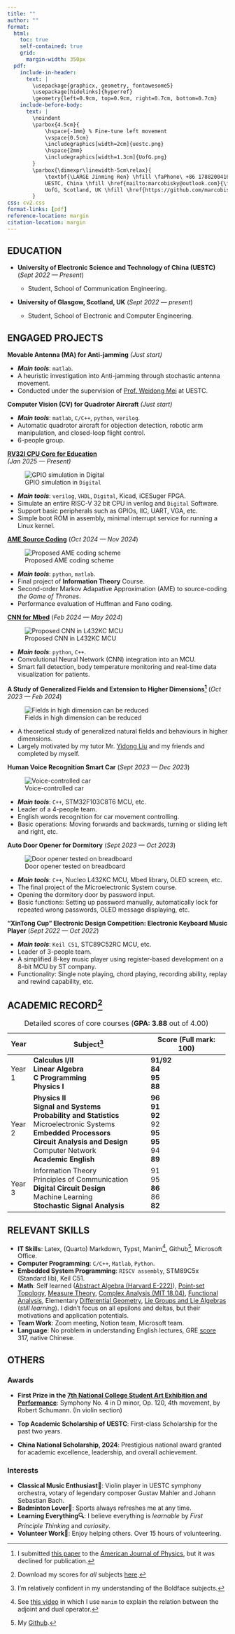```yaml
---
title: ""
author: ""
format:
  html:
    toc: true
    self-contained: true
    grid: 
      margin-width: 350px
  pdf:
    include-in-header:
      text: |
        \usepackage{graphicx, geometry, fontawesome5}
        \usepackage[hidelinks]{hyperref}
        \geometry{left=0.9cm, top=0.9cm, right=0.7cm, bottom=0.7cm}
    include-before-body:
      text: |
        \noindent
        \parbox{4.5cm}{
            \hspace{-1mm} % Fine-tune left movement
            \vspace{0.5cm}
            \includegraphics[width=2cm]{uestc.png} 
            \hspace{2mm}
            \includegraphics[width=1.3cm]{UofG.png}
        }
        \parbox{\dimexpr\linewidth-5cm\relax}{
            \textbf{\LARGE Jinming Ren} \hfill \faPhone\ +86 17882004164 \\[5pt]
            UESTC, China \hfill \href{mailto:marcobisky@outlook.com}{\faEnvelope\ marcobisky@outlook.com} \\[1pt]
            UofG, Scotland, UK \hfill \href{https://github.com/marcobisky}{\faGithub\ github.com/marcobisky} \\
        }
css: cv2.css
format-links: [pdf]
reference-location: margin
citation-location: margin
---
```

## EDUCATION

- **University of Electronic Science and Technology of China (UESTC)** [(*Sept 2022 --- Present*)]{.cvdate}

  - Student, School of Communication Engineering.

- **University of Glasgow, Scotland, UK** [(*Sept 2022 --- present*)]{.cvdate}

  - Student, School of Electronic and Computer Engineering.

## ENGAGED PROJECTS

**Movable Antenna (MA) for Anti-jamming** [*(Just start)*]{.cvdate}

- ***Main tools***: `matlab`.
- A heuristic investigation into Anti-jamming through stochastic antenna movement.
- Conducted under the supervision of [Prof. Weidong Mei](https://scholar.google.com.sg/citations?user=JtHltIoAAAAJ&hl=en-EN) at UESTC.

**Computer Vision (CV) for Quadrotor Aircraft** [*(Just start)*]{.cvdate}

- ***Main tools***: `matlab`, `C/C++`, `python`, `verilog`.
- Automatic quadrotor aircraft for objection detection, robotic arm manipulation, and closed-loop flight control.
- 6-people group.

**[RV32I CPU Core for Education](https://github.com/Marcobisky/my-riscv)** <br> [*(Jan 2025 --- Present)*]{.cvdate}

::: {.column-margin}
![GPIO simulation in `Digital`](images/my-riscv.png){.only-html}
:::

- ***Main tools***: `verilog`, `VHDL`, `Digital`, Kicad, iCESuger FPGA.
- Simulate an entire RISC-V 32 bit CPU in verilog and `Digital` Software. 
- Support basic peripherals such as GPIOs, IIC, UART, VGA, etc.
- Simple boot ROM in assembly, minimal interrupt service for running a Linux kernel.


**[AME Source Coding](https://github.com/Marcobisky/ame-entropy-source-coding)**  [(*Oct 2024 --- Nov 2024*)]{.cvdate}

::: {.column-margin}
![Proposed AME coding scheme](images/ame.png)
:::

- ***Main tools***: `python`, `matlab`.
- Final project of **Information Theory** Course.
- Second-order Markov Adapative Approximation (AME) to source-coding *the Game of Thrones*. 
- Performance evaluation of Huffman and Fano coding.

**[CNN for Mbed](https://github.com/Marcobisky/CNN-for-mbed)** [(*Feb 2024 --- May 2024*)]{.cvdate}

::: {.column-margin}
![Proposed CNN in L432KC MCU](images/cnn.png)
:::

- ***Main tools***: `python`, `C++`.
- Convolutional Neural Network (CNN) integration into an MCU.
- Smart fall detection, body temperature monitoring and real-time data visualization for patients.

**A Study of Generalized Fields and Extension to Higher Dimensions[^physics]** [(*Oct 2023 --- Feb 2024*)]{.cvdate}

[^physics]: I submitted [this paper](physics-paper.pdf) to the [American Journal of Physics](https://pubs.aip.org/aapt/ajp), but it was declined for publication.

::: {.column-margin}
![Fields in high dimension can be reduced](images/generalized-fields.png)
:::

- A theoretical study of generalized natural fields and behaviours in higher dimensions.
- Largely motivated by my tutor Mr. [Yidong Liu](https://scholar.google.com/citations?user=Amwv33EAAAAJ&hl=en) and my friends and completed by myself.

**Human Voice Recognition Smart Car** [(*Sept 2023 --- Dec 2023*)]{.cvdate}

::: {.column-margin}
![Voice-controlled car](images/smart-car.jpg)
:::

- ***Main tools***: `C++`, STM32F103C8T6 MCU, etc.
- Leader of a 4-people team.
- English words recognition for car movement controlling. 
- Basic operations: Moving forwards and backwards, turning or sliding left and right, etc.

**Auto Door Opener for Dormitory** [(*Sept 2023 --- Oct 2023*)]{.cvdate}

::: {.column-margin}
![Door opener tested on breadboard](images/smart-door-opener.JPG)
:::

- ***Main tools***: `C++`, Nucleo L432KC MCU, Mbed library, OLED screen, etc.
- The final project of the Microelectronic System course.
- Opening the dormitory door by password input.
- Basic functions: Setting up password manually, automatically lock for repeated wrong passwords, OLED message displaying, etc.

**"XinTong Cup" Electronic Design Competition: Electronic Keyboard Music Player** [(*Sept 2022 --- Oct 2022*)]{.cvdate}

- ***Main tools***: `Keil C51`, STC89C52RC MCU, etc.
- Leader of 3-people team.
- A simplified 8-key music player using register-based development on a 8-bit MCU by ST company.
- Functionality: Single note playing, chord playing, recording ability, replay and rewind capability, etc.

## ACADEMIC RECORD[^fullscore]

+--------+-------------------------------------------------------------+----------------------------------------+
| Year   | Subject[^bold]                                              | Score (Full mark: 100)                 |
+========+=============================================================+========================================+
| Year 1 | **Calculus I/II** <br> [\newline]{.print-only}              | **91/92** <br> [\newline]{.print-only} |
|        | **Linear Algebra** <br> [\newline]{.print-only}             | **84** <br> [\newline]{.print-only}    |
|        | **C Programming** <br> [\newline]{.print-only}              | **95** <br> [\newline]{.print-only}    |
|        | **Physics I** <br> [\newline]{.print-only}                  | **88** <br> [\newline]{.print-only}    |
+--------+-------------------------------------------------------------+----------------------------------------+
| Year 2 | **Physics II** <br> [\newline]{.print-only}                 | **96** <br> [\newline]{.print-only}    |
|        | **Signal and Systems** <br> [\newline]{.print-only}         | **91** <br> [\newline]{.print-only}    |
|        | **Probability and Statistics** <br> [\newline]{.print-only} | **92** <br> [\newline]{.print-only}    |
|        | Microelectronic Systems <br> [\newline]{.print-only}        | 92 <br> [\newline]{.print-only}        |
|        | **Embedded Processors** <br> [\newline]{.print-only}        | **95** <br> [\newline]{.print-only}    |
|        | **Circuit Analysis and Design** <br> [\newline]{.print-only}| **95** <br> [\newline]{.print-only}    |
|        | Computer Network <br> [\newline]{.print-only}               | 94 <br> [\newline]{.print-only}        |
|        | **Academic English** <br> [\newline]{.print-only}           | **89** <br> [\newline]{.print-only}    |
+--------+-------------------------------------------------------------+----------------------------------------+
| Year 3 | Information Theory <br> [\newline]{.print-only}             | 91 <br> [\newline]{.print-only}        |
|        | Principles of Communication <br> [\newline]{.print-only}    | 95 <br> [\newline]{.print-only}        |
|        | **Digital Circuit Design** <br> [\newline]{.print-only}     | **86** <br> [\newline]{.print-only}    |
|        | Machine Learning <br> [\newline]{.print-only}               | 86 <br> [\newline]{.print-only}        |
|        | **Stochastic Signal Analysis** <br> [\newline]{.print-only} | **82** <br>                            |
+--------+-------------------------------------------------------------+----------------------------------------+

: Detailed scores of core courses (**GPA: 3.88** out of 4.00)

[^fullscore]: Download my scores for *all* subjects [here](score.pdf).

[^bold]: I'm relatively confident in my understanding of the Boldface subjects.

## RELEVANT SKILLS

- **IT Skills**: Latex, (Quarto) Markdown, Typst, Manim[^manim], Github[^github], Microsoft Office.
- **Computer Programming**: `C/C++`, `Matlab`, `Python`.
- **Embedded System Programming**: `RISCV assembly`, STM89C5x (Standard lib), Keil C51.
- **Math**: Self learned ([Abstract Algebra (Harvard E-222)](http://wayback.archive-it.org/3671/20150528171650/https://www.extension.harvard.edu/open-learning-initiative/abstract-algebra)), [Point-set Topology](https://www.math.toronto.edu/ivan/mat327/?resources), [Measure Theory](https://www.youtube.com/watch?v=xZ69KEg7ccU&list=PLBh2i93oe2qvMVqAzsX1Kuv6-4fjazZ8j), [Complex Analysis (MIT 18.04)](https://ocw.mit.edu/courses/18-04-complex-variables-with-applications-spring-2018/), [Functional Analysis](https://books.google.com.sg/books/about/Functional_Analysis.html?id=LzgqBAAAQBAJ&source=kp_cover&redir_esc=y), Elementary [Differential Geometry](https://www.amazon.sg/Visual-Introduction-Differential-Calculus-Manifolds/dp/3319969919), [Lie Groups and Lie Algebras](https://www.amazon.sg/Naive-Lie-Theory-John-Stillwell/dp/0387782141) (*still learning*). I didn't focus on all epsilons and deltas, but their motivations and application potentials.
- **Team Work**: Zoom meeting, Notion team, Microsoft team.
- **Language**: No problem in understanding English lectures, GRE [score](gre-score.pdf) 317, native Chinese.

[^manim]: See [this video](https://www.bilibili.com/video/BV1AterevErt/?spm_id_from=333.1387.homepage.video_card.click&vd_source=42579e22289b6144ba0b2bdcf99834e3) in which I use `manim` to explain the relation between the adjoint and dual operator.

[^github]: My [Github](https://github.com/Marcobisky).

## OTHERS

### Awards

- **First Prize in the [7th National College Student Art Exhibition and Performance](http://www.moe.gov.cn/srcsite/A17/moe_794/moe_628/202408/t20240806_1144389.html)**: Symphony No. 4 in D minor, Op. 120, 4th movement, by Robert Schumann. (In violin section)

- **Top Academic Scholarship of UESTC**: First-class Scholarship for the past two years.

- **China National Scholarship, 2024**: Prestigious national award granted for academic excellence, leadership, and overall achievement.

### Interests

- **Classical Music Enthusiast🎻**: Violin player in UESTC symphony orchestra, votary of legendary composer Gustav Mahler and Johann Sebastian Bach.
- **Badminton Lover🏸**: Sports always refreshes me at any time.
- **Learning Everything🔍**: I believe everything is *learnable* by *First Principle Thinking* and *curiosity*.
- **Volunteer Work🤝**: Enjoy helping others. Over 15 hours of volunteering.

